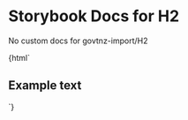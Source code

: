 

# Storybook Docs for H2

<Meta title="govtnz-import/H2" />

No custom docs for govtnz-import/H2

<Preview>
  <Story name="H2" height="100px">
    {html` <h2 class="g-heading g-heading-xl">Example text</h2> `}
  </Story>
</Preview>
